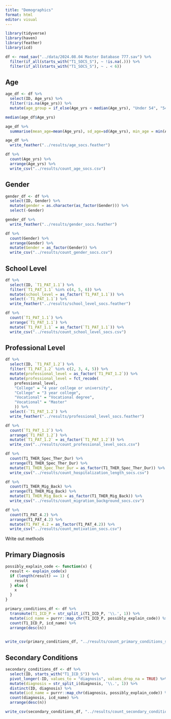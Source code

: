 ```yaml
---
title: "Demographics"
format: html
editor: visual
---
```


```r
library(tidyverse)
library(haven)
library(feather)
library(icd)
```

```r
df <- read_sav("../data/2024.08.04 Master Database 777.sav") %>% 
  filter(if_all(starts_with("T1_SOCS_S"), ~ !is.na(.))) %>% 
  filter(if_all(starts_with("T1_SOCS_S"), ~ . < 6))
```

## Age

```r
age_df <- df %>% 
  select(ID, Age_yrs) %>% 
  filter(!is.na(Age_yrs)) %>% 
  mutate(age_group = if_else(Age_yrs < median(Age_yrs), "Under 54", "54 and Over"))
```

```r
median(age_df$Age_yrs)
```

```r
age_df %>% 
  summarise(mean_age=mean(Age_yrs), sd_age=sd(Age_yrs), min_age = min(Age_yrs), max_age= max(Age_yrs)) 
```

```r
age_df %>% 
  write_feather("../results/age_socs.feather")
```

```r
df %>% 
  count(Age_yrs) %>% 
  arrange(Age_yrs) %>%
  write_csv("../results/count_age_socs.csv")
```

## Gender

```r
gender_df <- df %>% 
  select(ID, Gender) %>% 
  mutate(gender = as.character(as_factor(Gender))) %>%
  select(-Gender) 
```

```r
gender_df %>% 
  write_feather("../results/gender_socs.feather")
```

```r
df %>% 
  count(Gender) %>% 
  arrange(Gender) %>% 
  mutate(Gender = as_factor(Gender)) %>% 
  write_csv("../results/count_gender_socs.csv")
```

## School Level

```r
df %>%
  select(ID, `T1_PAT_1.1`) %>% 
  filter(`T1_PAT_1.1` %in% c(4, 5, 6)) %>% 
  mutate(school_level = as_factor(`T1_PAT_1.1`)) %>% 
  select(-`T1_PAT_1.1`) %>% 
  write_feather("../results/school_level_socs.feather")
```

```r
df %>% 
  count(`T1_PAT_1.1`) %>% 
  arrange(`T1_PAT_1.1`) %>% 
  mutate(`T1_PAT_1.1` = as_factor(`T1_PAT_1.1`)) %>% 
  write_csv("../results/count_school_level_socs.csv")
```

## Professional Level

```r
df %>% 
  select(ID, `T1_PAT_1.2`) %>% 
  filter(`T1_PAT_1.2` %in% c(2, 3, 4, 5)) %>% 
  mutate(professional_level = as_factor(`T1_PAT_1.2`)) %>% 
  mutate(professional_level = fct_recode(
    professional_level,
    "College" = "4 year college or university",
    "College" = "3 year college",
    "Vocational" = "Vocational degree",
    "Vocational" = "Master"
    )) %>% 
  select(-`T1_PAT_1.2`) %>% 
  write_feather("../results/professional_level_socs.feather")
```

```r
df %>% 
  count(`T1_PAT_1.2`) %>% 
  arrange(`T1_PAT_1.2`) %>% 
  mutate(`T1_PAT_1.2` = as_factor(`T1_PAT_1.2`)) %>% 
  write_csv("../results/count_professional_level_socs.csv")
```

```r
df %>% 
  count(T1_THER_Spec_Ther_Dur) %>% 
  arrange(T1_THER_Spec_Ther_Dur) %>% 
  mutate(T1_THER_Spec_Ther_Dur = as_factor(T1_THER_Spec_Ther_Dur)) %>% 
  write_csv("../results/count_hospitalization_length_socs.csv")
```

```r
df %>% 
  count(T1_THER_Mig_Back) %>% 
  arrange(T1_THER_Mig_Back) %>% 
  mutate(T1_THER_Mig_Back = as_factor(T1_THER_Mig_Back)) %>% 
  write_csv("../results/count_migration_background_socs.csv")
```

```r
df %>% 
  count(T1_PAT_4.2) %>% 
  arrange(T1_PAT_4.2) %>% 
  mutate(T1_PAT_4.2 = as_factor(T1_PAT_4.2)) %>% 
  write_csv("../results/count_motivation_socs.csv")

```

Write out methods

## Primary Diagnosis

```r
possibly_explain_code <- function(x) {
  result <- explain_code(x)
  if (length(result) == 1) {
    result
  } else {
    x
  }
}
```

```r
primary_conditions_df <- df %>%
  transmute(T1_ICD_P = str_split_i(T1_ICD_P, '\\.', 1)) %>%
  mutate(icd_name = purrr::map_chr(T1_ICD_P, possibly_explain_code)) %>% 
  count(T1_ICD_P, icd_name) %>% 
  arrange(desc(n))
  
```

```r
write_csv(primary_conditions_df, "../results/count_primary_conditions_socs.csv")
```

## Secondary Conditions

```r
secondary_conditions_df <- df %>% 
  select(ID, starts_with("T1_ICD_S")) %>% 
  pivot_longer(-ID, values_to = "diagnosis", values_drop_na = TRUE) %>% 
  mutate(diagnosis = str_split_i(diagnosis, '\\.', 1)) %>% 
  distinct(ID, diagnosis) %>% 
  mutate(icd_name = purrr::map_chr(diagnosis, possibly_explain_code)) %>% 
  count(diagnosis, icd_name) %>% 
  arrange(desc(n))
```

```r
write_csv(secondary_conditions_df, "../results/count_secondary_conditions_socs.csv")
```
